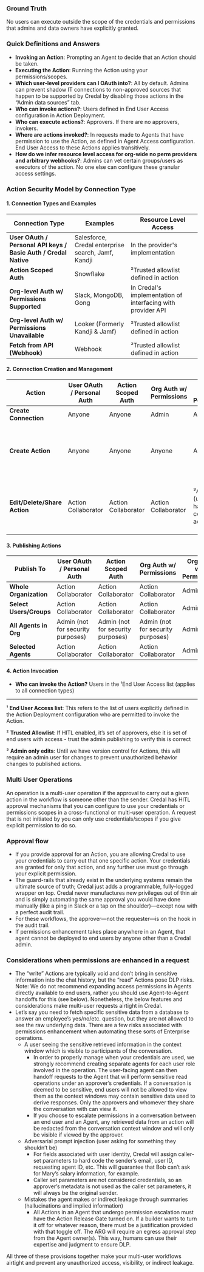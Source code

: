 ### Ground Truth

No users can execute outside the scope of the credentials and permissions that admins and data owners have explicitly granted.

### Quick Definitions and Answers

- **Invoking an Action**: Prompting an Agent to decide that an Action should be taken.
- **Executing the Action**: Running the Action using your permissions/scopes.
- **Which user-level providers can I OAuth into?**: All by default. Admins can prevent shadow IT connections to non-approved sources that happen to be supported by Credal by disabling those actions in the “Admin data sources” tab.
- **Who can invoke actions?**: Users defined in End User Access configuration in Action Deployment.
- **Who can execute actions?**: Approvers. If there are no approvers, invokers.
- **Where are actions invoked?**: In requests made to Agents that have permission to use the Action, as defined in Agent Access configuration. End User Access to these Actions applies transitively.
- **How do we infer resource level access for org-wide no perm providers and arbitrary webhooks?**: Admins can vet certain groups/users as executors of the action. No one else can configure these granular access settings.

### Action Security Model by Connection Type

#### 1. Connection Types and Examples

| Connection Type                                                 | Examples                                          | Resource Level Access                                       |
| --------------------------------------------------------------- | ------------------------------------------------- | ----------------------------------------------------------- |
| **User OAuth / Personal API keys / Basic Auth / Credal Native** | Salesforce, Credal enterprise search, Jamf, Kandji | In the provider's implementation                            |
| **Action Scoped Auth**                                          | Snowflake                                         | ²Trusted allowlist defined in action                        |
| **Org-level Auth w/ Permissions Supported**                     | Slack, MongoDB, Gong                              | In Credal's implementation of interfacing with provider API |
| **Org-level Auth w/ Permissions Unavailable**                   | Looker (Formerly Kandji & Jamf)                    | ²Trusted allowlist defined in action                        |
| **Fetch from API (Webhook)**                                    | Webhook                                           | ²Trusted allowlist defined in action                        |

#### 2. Connection Creation and Management

| Action                       | User OAuth / Personal Auth | Action Scoped Auth  | Org Auth w/ Permissions | Org Auth w/o Permissions                           | Webhook                                            |
| ---------------------------- | -------------------------- | ------------------- | ----------------------- | -------------------------------------------------- | -------------------------------------------------- |
| **Create Connection**        | Anyone                     | Anyone              | Admin                   | Admin                                              | Anyone                                             |
| **Create Action**            | Anyone                     | Anyone              | Anyone                  | Admin                                              | ³Admin (until we have version control for actions) |
| **Edit/Delete/Share Action** | Action Collaborator        | Action Collaborator | Action Collaborator     | ³Admin (until we have version control for actions) | ³Admin (until we have version control for actions) |

#### 3. Publishing Actions

| Publish To              | User OAuth / Personal Auth        | Action Scoped Auth                | Org Auth w/ Permissions           | Org Auth w/o Permissions | Webhook |
| ----------------------- | --------------------------------- | --------------------------------- | --------------------------------- | ------------------------ | ------- |
| **Whole Organization**  | Action Collaborator               | Action Collaborator               | Action Collaborator               | Admin                    | Admin   |
| **Select Users/Groups** | Action Collaborator               | Action Collaborator               | Action Collaborator               | Admin                    | Admin   |
| **All Agents in Org**   | Admin (not for security purposes) | Admin (not for security purposes) | Admin (not for security purposes) | Admin                    | Admin   |
| **Selected Agents**     | Action Collaborator               | Action Collaborator               | Action Collaborator               | Admin                    | Admin   |

#### 4. Action Invocation

- **Who can invoke the Action?** Users in the ¹End User Access list (applies to all connection types)

---

¹ **End User Access list**: This refers to the list of users explicitly defined in the Action Deployment configuration who are permitted to invoke the Action.

² **Trusted Allowlist**: If HITL enabled, it’s set of approvers, else it is set of end users with access - trust the admin publishing to verify this is correct

³ **Admin only edits**: Until we have version control for Actions, this will require an admin user for changes to prevent unauthorized behavior changes to published actions.

### Multi User Operations

An operation is a multi-user operation if the approval to carry out a given action in the workflow is someone other than the sender. Credal has HITL approval mechanisms that you can configure to use your credentials or permissions scopes in a cross-functional or multi-user operation. A request that is not initiated by you can only use credentials/scopes if you give explicit permission to do so.

### Approval flow

- If you provide approval for an Action, you are allowing Credal to use your credentials to carry out that one specific action. Your credentials are granted for only that action, and any further use must go through your explicit permission.
- The guard-rails that already exist in the underlying systems remain the ultimate source of truth; Credal just adds a programmable, fully-logged wrapper on top. Credal never manufactures new privileges out of thin air and is simply automating the same approval you would have done manually (like a ping in Slack or a tap on the shoulder)—except now with a perfect audit trail.
- For these workflows, the approver—not the requester—is on the hook in the audit trail.
- If permissions enhancement takes place anywhere in an Agent, that agent cannot be deployed to end users by anyone other than a Credal admin.

### Considerations when permissions are enhanced in a request

- The “write” Actions are typically void and don’t bring in sensitive information into the chat history, but the “read” Actions pose DLP risks. Note: We do not recommend expanding access permissions in Agents directly available to end users, rather you should use Agent-to-Agent handoffs for this (see below). Nonetheless, the below features and considerations make multi-user requests airtight in Credal.
- Let’s say you need to fetch specific sensitive data from a database to answer an employee’s yes/no/etc. question, but they are not allowed to see the raw underlying data. There are a few risks associated with permissions enhancement when automating these sorts of Enterprise operations.
  - A user seeing the sensitive retrieved information in the context window which is visible to participants of the conversation.
    - In order to properly manage when your credentials are used, we strongly recommend creating separate agents for each user role involved in the operation. The user-facing agent can then handoff requests to the Agent that will perform sensitive read operations under an approver’s credentials. If a conversation is deemed to be sensitive, end users will not be allowed to view them as the context windows may contain sensitive data used to derive responses. Only the approvers and whomever they share the conversation with can view it.
    - If you choose to escalate permissions in a conversation between an end user and an Agent, any retrieved data from an action will be redacted from the conversation context window and will only be visible if viewed by the approver.
  - Adversarial prompt injection (user asking for something they shouldn’t be)
    - For fields associated with user identity, Credal will assign caller-set parameters to hard code the sender’s email, user ID, requesting agent ID, etc. This will guarantee that Bob can’t ask for Mary’s salary information, for example.
    - Caller set parameters are not considered credentials, so an approver’s metadata is not used as the caller set parameters, it will always be the original sender.
  - Mistakes the agent makes or indirect leakage through summaries (hallucinations and implied information)
    - All Actions in an Agent that undergo permission escalation must have the Action Release Gate turned on. If a builder wants to turn it off for whatever reason, there must be a justification provided with that toggle off. The ARG will require an egress approval step from the Agent owner(s). This way, humans can use their expertise and judgment to ensure DLP.

All three of these provisions together make your multi-user workflows airtight and prevent any unauthorized access, visibility, or indirect leakage.
